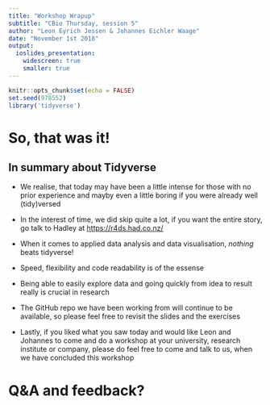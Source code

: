 ```yaml
---
title: "Workshop Wrapup"
subtitle: "CBio Thursday, session 5"
author: "Leon Eyrich Jessen & Johannes Eichler Waage"
date: "November 1st 2018"
output:
  ioslides_presentation:
    widescreen: true
    smaller: true
---
```


```r
knitr::opts_chunk$set(echo = FALSE)
set.seed(978552)
library('tidyverse')
```

# So, that was it!

## In summary about Tidyverse

- We realise, that today may have been a little intense for those with no prior experience and mayby even a little boring if you were already well (tidy)versed

- In the interest of time, we did skip quite a lot, if you want the entire story, go talk to Hadley at [https://r4ds.had.co.nz/](https://r4ds.had.co.nz/)

- When it comes to applied data analysis and data visualisation, _nothing_ beats tidyverse!

- Speed, flexibility and code readability is of the essense

- Being able to easily explore data and going quickly from idea to result really is crucial in research

- The GitHub repo we have been working from will continue to be available, so please feel free to revisit the slides and the exercises

- Lastly, if you liked what you saw today and would like Leon and Johannes to come and do a workshop at your university, research institute or company, please do feel free to come and talk to us, when we have concluded this workshop

# Q&A and feedback?
